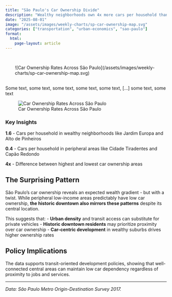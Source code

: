 ```yaml
---
title: "São Paulo's Car Ownership Divide"
description: "Wealthy neighborhoods own 4x more cars per household than peripheral areas, while the historic center mirrors low-income patterns"
date: "2025-08-01"
image: "/assets/images/weekly-charts/sp-car-ownership-map.svg"
categories: ["transportation", "urban-economics", "sao-paulo"]
format:
  html:
    page-layout: article
---
```


```{=html}
<div>
    <div style="float: left; position: relative; top: 0px; padding: 30px;">
    ![Car Ownership Rates Across São Paulo](/assets/images/weekly-charts/sp-car-ownership-map.svg)
    </div>

Some text, some text, some text, some text, some text, [...] some text, some text
</div>
```




::: {.grid}

::: {.g-col-8}
![Car Ownership Rates Across São Paulo](/assets/images/weekly-charts/sp-car-ownership-map.svg){fig-width="100%" fig-alt="Choropleth map of São Paulo showing car ownership rates per household by Origin-Destination survey zones.."}
:::

::: {.g-col-4}
### Key Insights

**1.6** - Cars per household in wealthy neighborhoods like Jardim Europa and Alto de Pinheiros

**0.4** - Cars per household in peripheral areas like Cidade Tiradentes and Capão Redondo

**4x** - Difference between highest and lowest car ownership areas
:::

:::


## The Surprising Pattern

São Paulo's car ownership reveals an expected wealth gradient - but with a twist. While peripheral low-income areas predictably have low car ownership, **the historic downtown also mirrors these patterns** despite its central location.

This suggests that:
- **Urban density** and transit access can substitute for private vehicles
- **Historic downtown residents** may prioritize proximity over car ownership
- **Car-centric development** in wealthy suburbs drives higher ownership rates

## Policy Implications

The data supports transit-oriented development policies, showing that well-connected central areas can maintain low car dependency regardless of proximity to jobs and services.

---

*Data: São Paulo Metro Origin-Destination Survey 2017.*

